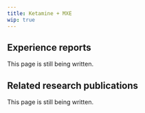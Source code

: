---
title: Ketamine + MXE
wip: true
---

## Experience reports

This page is still being written.

## Related research publications

This page is still being written.

